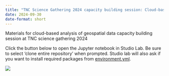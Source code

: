 ```yaml
---
title: "TNC Science Gathering 2024 capacity building session: Cloud-based Geospatial Analysis"
date: 2024-09-30
date-format: short
---
```


Materials for cloud-based analysis of geospatial data capacity building session at TNC science gathering 2024

Click the button below to open the Jupyter notebook in Studio Lab. Be sure to select 'clone entire repository' when prompted. Studio lab will also ask if you want to install required packages from [environment.yml](environment.yml).

[![](https://studiolab.sagemaker.aws/studiolab.svg)](https://studiolab.sagemaker.aws/import/github/GMoncrieff/TNC-AWS-training-2024/blob/main/notebooks/test.ipynb)


